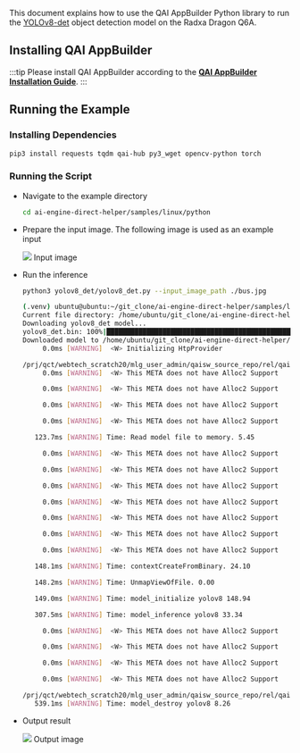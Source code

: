 This document explains how to use the QAI AppBuilder Python library to run the [YOLOv8-det](https://aihub.qualcomm.com/models/yolov8_det?domain=Computer+Vision&useCase=Object+Detection)
object detection model on the Radxa Dragon Q6A.

## Installing QAI AppBuilder

:::tip
Please install QAI AppBuilder according to the [**QAI AppBuilder Installation Guide**](qai-appbuilder).
:::

## Running the Example

### Installing Dependencies

<NewCodeBlock tip="Device" type="device">

```bash
pip3 install requests tqdm qai-hub py3_wget opencv-python torch
```

</NewCodeBlock>

### Running the Script

- Navigate to the example directory

   <NewCodeBlock tip="Device" type="device">

  ```bash
  cd ai-engine-direct-helper/samples/linux/python
  ```

    </NewCodeBlock>

- Prepare the input image. The following image is used as an example input

  <div style={{ textAlign: "center" }}>
    <img
      src="/en/img/dragon/q6a/yolov8-det_input.webp"
      style={{ width: "50%" }}
    />
    Input image
  </div>

- Run the inference

  <NewCodeBlock tip="Device" type="device">

  ```bash
  python3 yolov8_det/yolov8_det.py --input_image_path ./bus.jpg
  ```

  </NewCodeBlock>

  ```bash
  (.venv) ubuntu@ubuntu:~/git_clone/ai-engine-direct-helper/samples/linux/python$ python3 yolov8_det/yolov8_det.py --input_image_path ./bus.jpg
  Current file directory: /home/ubuntu/git_clone/ai-engine-direct-helper/samples/linux/python/yolov8_det
  Downloading yolov8_det model...
  yolov8_det.bin: 100%|██████████████████████████████████████████████████████████████████████████████████| 3.54M/3.54M [00:00<00:00, 4.70MB/s]
  Downloaded model to /home/ubuntu/git_clone/ai-engine-direct-helper/samples/linux/python/yolov8_det/models/yolov8_det.bin
       0.0ms [WARNING]  <W> Initializing HtpProvider

  /prj/qct/webtech_scratch20/mlg_user_admin/qaisw_source_repo/rel/qairt-2.37.1/point_release/SNPE_SRC/avante-tools/prebuilt/dsp/hexagon-sdk-5.4.0/ipc/fastrpc/rpcmem/src/rpcmem_android.c:38:dummy call to rpcmem_init, rpcmem APIs will be used from libxdsprpc
       0.0ms [WARNING]  <W> This META does not have Alloc2 Support

       0.0ms [WARNING]  <W> This META does not have Alloc2 Support

       0.0ms [WARNING]  <W> This META does not have Alloc2 Support

       0.0ms [WARNING]  <W> This META does not have Alloc2 Support

     123.7ms [WARNING] Time: Read model file to memory. 5.45

       0.0ms [WARNING]  <W> This META does not have Alloc2 Support

       0.0ms [WARNING]  <W> This META does not have Alloc2 Support

       0.0ms [WARNING]  <W> This META does not have Alloc2 Support

       0.0ms [WARNING]  <W> This META does not have Alloc2 Support

       0.0ms [WARNING]  <W> This META does not have Alloc2 Support

       0.0ms [WARNING]  <W> This META does not have Alloc2 Support

       0.0ms [WARNING]  <W> This META does not have Alloc2 Support

     148.1ms [WARNING] Time: contextCreateFromBinary. 24.10

     148.2ms [WARNING] Time: UnmapViewOfFile. 0.00

     149.0ms [WARNING] Time: model_initialize yolov8 148.94

     307.5ms [WARNING] Time: model_inference yolov8 33.34

       0.0ms [WARNING]  <W> This META does not have Alloc2 Support

       0.0ms [WARNING]  <W> This META does not have Alloc2 Support

       0.0ms [WARNING]  <W> This META does not have Alloc2 Support

       0.0ms [WARNING]  <W> This META does not have Alloc2 Support

  /prj/qct/webtech_scratch20/mlg_user_admin/qaisw_source_repo/rel/qairt-2.37.1/point_release/SNPE_SRC/avante-tools/prebuilt/dsp/hexagon-sdk-5.4.0/ipc/fastrpc/rpcmem/src/rpcmem_android.c:42:dummy call to rpcmem_deinit, rpcmem APIs will be used from libxdsprpc
     539.1ms [WARNING] Time: model_destroy yolov8 8.26
  ```

- Output result

  <div style={{ textAlign: "center" }}>
    <img
      src="/en/img/dragon/q6a/yolov8-det_output.webp"
      style={{ width: "50%" }}
    />
    Output image
  </div>
